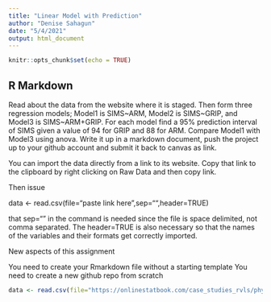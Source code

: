 ```yaml
---
title: "Linear Model with Prediction"
author: "Denise Sahagun"
date: "5/4/2021"
output: html_document
---
```


```r
knitr::opts_chunk$set(echo = TRUE)

```

## R Markdown

Read about the data from the website where it is staged.  Then form three regression models; Model1 is SIMS~ARM, Model2 is SIMS~GRIP, and Model3 is SIMS~ARM+GRIP. For each model find a 95% prediction interval of SIMS given a value of 94  for GRIP and 88 for ARM. Compare Model1 with Model3 using anova. Write it up in a markdown document, push the project up to your github account and submit it back to canvas as link. 

 

You can import the data directly from a link to its website.  Copy that link to the clipboard by right clicking on Raw Data and then copy link.

Then issue

data <- read.csv(file="paste link here",sep="",header=TRUE)  

that sep=""  in the command is needed since the file is space delimited, not comma separated.  The header=TRUE is also necessary so that the names of the variables and their formats get correctly imported.

New aspects of this assignment

You need to create your Rmarkdown file without a starting template
You need to create a new github repo from scratch

```r
data <- read.csv(file="https://onlinestatbook.com/case_studies_rvls/physical_strength/data.txt",sep="",header=TRUE)
```


